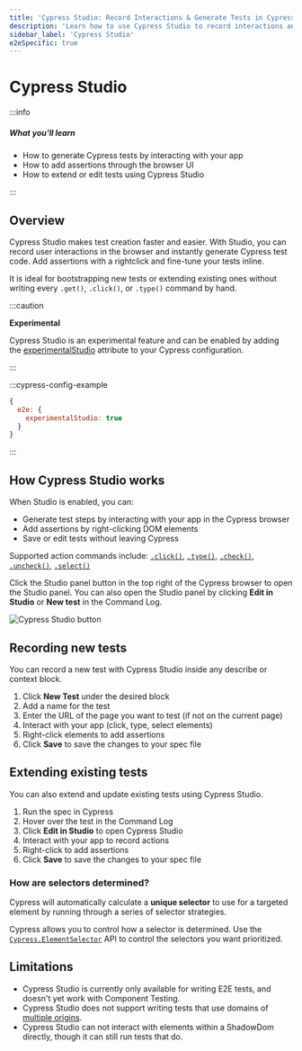 ```yaml
---
title: 'Cypress Studio: Record Interactions & Generate Tests in Cypress'
description: 'Learn how to use Cypress Studio to record interactions and generate tests in Cypress.'
sidebar_label: 'Cypress Studio'
e2eSpecific: true
---
```


<ProductHeading product="app" />

# Cypress Studio

:::info

##### <Icon name="question-circle" color="#4BBFD2" /> What you'll learn

- How to generate Cypress tests by interacting with your app
- How to add assertions through the browser UI
- How to extend or edit tests using Cypress Studio

:::

## Overview

Cypress Studio makes test creation faster and easier. With Studio, you can record user interactions in the browser and instantly generate Cypress test code. Add assertions with a rightclick and fine-tune your tests inline.

It is ideal for bootstrapping new tests or extending existing ones without writing every `.get()`, `.click()`, or `.type()` command by hand.

:::caution

<Icon name="exclamation-triangle" /> **Experimental**

Cypress Studio is an experimental feature and can be enabled by adding the
[experimentalStudio](/app/references/experiments#End-to-End-Testing)
attribute to your Cypress configuration.

:::

:::cypress-config-example

```js
{
  e2e: {
    experimentalStudio: true
  }
}
```

:::

## How Cypress Studio works

When Studio is enabled, you can:

- Generate test steps by interacting with your app in the Cypress browser
- Add assertions by right-clicking DOM elements
- Save or edit tests without leaving Cypress

Supported action commands include: [`.click()`](/api/commands/click), [`.type()`](/api/commands/type), [`.check()`](/api/commands/check), [`.uncheck()`](/api/commands/uncheck), [`.select()`](/api/commands/select)

Click the Studio panel button in the top right of the Cypress browser to open the Studio panel. You can also open the Studio panel by clicking **Edit in Studio** or **New test** in the Command Log.

![Cypress Studio button](/img/app/cypress-studio/cypress-studio-beta-button.png)

## Recording new tests

You can record a new test with Cypress Studio inside any describe or context block.

1. Click **New Test** under the desired block
2. Add a name for the test
3. Enter the URL of the page you want to test (if not on the current page)
4. Interact with your app (click, type, select elements)
5. Right-click elements to add assertions
6. Click **Save** to save the changes to your spec file

## Extending existing tests

You can also extend and update existing tests using Cypress Studio.

1. Run the spec in Cypress
2. Hover over the test in the Command Log
3. Click **Edit in Studio** to open Cypress Studio
4. Interact with your app to record actions
5. Right-click to add assertions
6. Click **Save** to save the changes to your spec file

### How are selectors determined?

Cypress will automatically calculate a **unique selector** to use for a targeted
element by running through a series of selector strategies.

<DefaultSelectorPriority />

Cypress allows you to control how a selector is determined. Use the
[`Cypress.ElementSelector`](/api/cypress-api/element-selector-api) API to control
the selectors you want prioritized.

## Limitations

- Cypress Studio is currently only available for writing E2E tests, and doesn't
  yet work with Component Testing.
- Cypress Studio does not support writing tests that use domains of [multiple
  origins](/app/guides/cross-origin-testing).
- Cypress Studio can not interact with elements within a ShadowDom directly, though it can still run tests that do.

